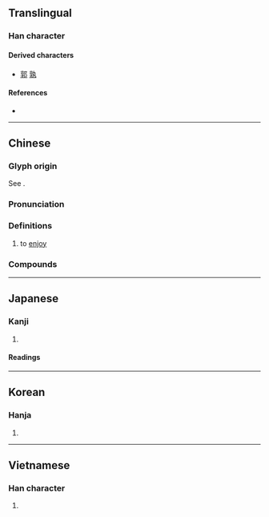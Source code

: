 {{character info/new}}
{{also|亨|亭|亯}}
==Translingual==

===Han character===
{{Han char|rn=8|rad=亠|as=06|sn=8|four=00407|canj=YRND|ids=⿳亠口子}}

====Derived characters====
* [[郭]] [[孰]]

====References====
* {{Han ref|kx=0088.170|dkj=00298|dj=0187.100|hdz=10284.080|uh=4EAB|ud=20139|bh=A8C9|bd=43209}}

----

==Chinese==
{{zh-forms|alt=亯}}

===Glyph origin===
{{Han etym}}
See {{l|zh|亯}}.

===Pronunciation===
{{zh-pron
|m=xiǎng
|c=hoeng2
|h=pfs=hióng
|md=
|mn=qz,twvt,xm:hióng/tw,zz:hiáng
|w=
|mc=y
|oc=y
|cat=
}}

===Definitions===
{{zh-hanzi}}

# to [[enjoy]]

===Compounds===
{{zh-der|享受|享有|享用|享樂|分享|共享|安享天年|享殿|來享|共享軟體|享福|廟享|安享餘年|享宴|坐享其成|享御|享堂|坐享|享樂主義|享年|享譽|享壽|享國|有福同享|祭享|獨享權益|獨享|民享|賓享|配享}}

----

==Japanese==

===Kanji===
{{ja-kanji|grade=c|rs=亠06}}

# {{defn|lang=ja|sort=亠06}}

====Readings====
{{ja-readings
|goon=こう<かう
|kanon=きょう<きやう
|kun=う-ける, すすめる
}}

----

==Korean==

===Hanja===
{{ko-hanja|hangeul=향|rv=hyang|mr=hyang}}

# {{defn|lang=ko|sort=亠06}}

----

==Vietnamese==

===Han character===
{{vi-hantu|hưởng|rs=亠06}}

# {{defn|lang=vi|sort=亠06}}